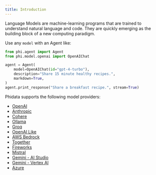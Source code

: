 ```yaml
---
title: Introduction
---
```


Language Models are machine-learning programs that are trained to understand natural language and code. They are quickly emerging as the building block of a new computing paradigm.

Use any `model` with an Agent like:

```python
from phi.agent import Agent
from phi.model.openai import OpenAIChat

agent = Agent(
    model=OpenAIChat(id="gpt-4-turbo"),
    description="Share 15 minute healthy recipes.",
    markdown=True,
)
agent.print_response("Share a breakfast recipe.", stream=True)
```

Phidata supports the following model providers:

- [OpenAI](/models/openai)
- [Anthropic](/models/anthropic)
- [Cohere](/models/cohere)
- [Ollama](/models/ollama)
- [Groq](/models/groq)
- [OpenAI Like](/models/openai-like)
- [AWS Bedrock](/models/aws-bedrock)
- [Together](/models/together)
- [Fireworks](/models/fireworks)
- [Mistral](/models/mistral)
- [Gemini - AI Studio](/models/google_ai_studio)
- [Gemini - Vertex AI](/models/google_vertex_ai)
- [Azure](/models/azure)
